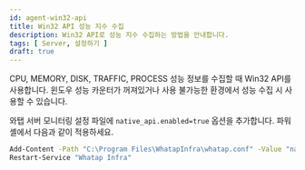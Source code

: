 ```yaml
---
id: agent-win32-api
title: Win32 API 성능 지수 수집
description: Win32 API로 성능 지수 수집하는 방법을 안내합니다.
tags: [ Server, 설정하기 ]
draft: true
---
```


CPU, MEMORY, DISK, TRAFFIC, PROCESS 성능 정보를 수집할 때 Win32 API를 사용합니다. 윈도우 성능 카운터가 꺼져있거나 사용 불가능한 환경에서 성능 수집 시 사용할 수 있습니다.

와탭 서버 모니터링 설정 파일에 `native_api.enabled=true` 옵션을 추가합니다. 파워셸에서 다음과 같이 적용하세요.

```bash title='Windows Powershell'
Add-Content -Path "C:\Program Files\WhatapInfra\whatap.conf" -Value "native_api.enabled=true"
Restart-Service "Whatap Infra"
```

<!-- 

0523

문서 미노출

-->